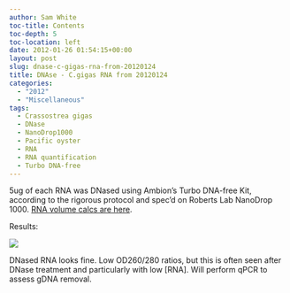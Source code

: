```yaml
---
author: Sam White
toc-title: Contents
toc-depth: 5
toc-location: left
date: 2012-01-26 01:54:15+00:00
layout: post
slug: dnase-c-gigas-rna-from-20120124
title: DNAse - C.gigas RNA from 20120124
categories:
  - "2012"
  - "Miscellaneous"
tags:
  - Crassostrea gigas
  - DNase
  - NanoDrop1000
  - Pacific oyster
  - RNA
  - RNA quantification
  - Turbo DNA-free
---
```


5ug of each RNA was DNased using Ambion's Turbo DNA-free Kit, according to the rigorous protocol and spec'd on Roberts Lab NanoDrop 1000. [RNA volume calcs are here](https://docs.google.com/spreadsheet/ccc?key=0AmS_90rPaQMzdEJBaExkeTVQb1BoWFkyaHNLQnN0T0E#gid=0).

Results:

![](https://eagle.fish.washington.edu/Arabidopsis//RNA%20Spec%20Readings/20120125%20-%20DNased%20RNA%20ODs-01.JPG)

DNased RNA looks fine. Low OD260/280 ratios, but this is often seen after DNase treatment and particularly with low [RNA]. Will perform qPCR to assess gDNA removal.
